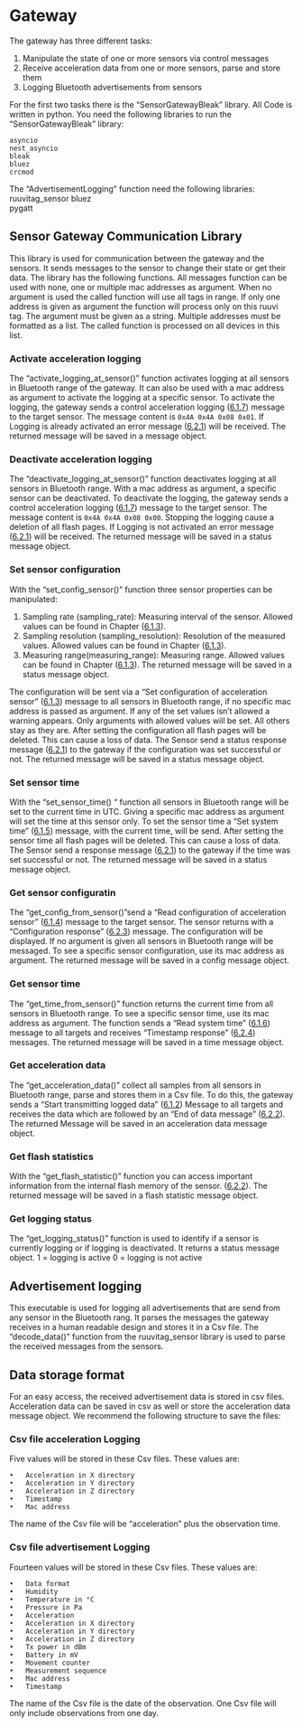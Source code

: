 # Gateway 
The gateway has three different tasks:

1. Manipulate the state of one or more sensors via control messages
2.	Receive acceleration data from one or more sensors, parse and store them
3.	Logging Bluetooth advertisements from sensors

For the first two tasks there is the “SensorGatewayBleak” library. All Code is written in python. You need the following libraries to run the “SensorGatewayBleak” library:

	asyncio
	nest_asyncio
	bleak 
	bluez 
	crcmod

The “AdvertisementLogging” function need the following libraries:
    ruuvitag_sensor
    bluez    
    pygatt

## Sensor Gateway Communication Library ##
This library is used for communication between the gateway and the sensors. It sends messages to the sensor to change their state or get their data. The library has the following functions. All messages function can be used with none, one or multiple mac addresses as argument. When no argument is used the called function will use all tags in range. If only one address is given as argument the function will process only on this ruuvi tag. The argument must be given as a string. Multiple addresses must be formatted as a list. The called function is processed on all devices in this list. 


### Activate acceleration logging 

The “activate_logging_at_sensor()” function activates logging at all sensors in Bluetooth range of the gateway. It can also be used with a mac address as argument to activate the logging at a specific sensor. To activate the logging, the gateway sends a control acceleration logging ([6.1.7](ble-gatt-messages.html#control-acceleration-logging)) message to the target sensor. The message content is `0x4A 0x4A 0x08 0x01`. If Logging is already activated an error message ([6.2.1](ble-gatt-messages.html#status-response)) will be received. The returned message will be saved in a message object.

### Deactivate acceleration logging 

The “deactivate_logging_at_sensor()” function deactivates logging at all sensors in Bluetooth range. With a mac address as argument, a specific sensor can be deactivated. To deactivate the logging, the gateway sends a control acceleration logging ([6.1.7](ble-gatt-messages.html#control-acceleration-logging-0x0a)) message to the target sensor. The message content is `0x4A 0x4A 0x08 0x00`. Stopping the logging cause a deletion of all flash pages. If Logging is not activated an error message ([6.2.1](ble-gatt-messages.html#status-response-0x00)) will be received. The returned message will be saved in a status message object.


### Set sensor configuration 
With the “set_config_sensor()” function three sensor properties can be manipulated:

1. Sampling rate (sampling_rate): Measuring interval of the sensor. Allowed values can be found in Chapter ([6.1.3](ble-gatt-messages.html#set-configuration-of-acceleration-sensor-0x06)). 
2. Sampling resolution (sampling_resolution): Resolution of the measured values. Allowed values can be found in Chapter ([6.1.3](ble-gatt-messages.html#set-configuration-of-acceleration-sensor-0x06)).
3. Measuring range(measuring_range): Measuring range. Allowed values can be found in Chapter ([6.1.3](ble-gatt-messages.html#set-configuration-of-acceleration-sensor-0x06)). The returned message will be saved in a status message object.


The configuration will be sent via a “Set configuration of acceleration sensor” ([6.1.3](ble-gatt-messages.html#set-configuration-of-acceleration-sensor-0x06)) message to all sensors in Bluetooth range, if no specific mac address is passed as argument. If any of the set values isn’t allowed a warning appears.
Only arguments with allowed values will be set. All others stay as they are. After setting the configuration all flash pages will be deleted. This can cause a loss of data. The Sensor send a status response message ([6.2.1](ble-gatt-messages.html#status-response-0x00)) to the gateway if the configuration was set successful or not. The returned message will be saved in a status message object.


### Set sensor time 

With the “set_sensor_time() “ function all sensors in Bluetooth range will be set to the current time in UTC. Giving a specific mac address as argument will set the time at this sensor only. To set the sensor time a “Set system time” ([6.1.5](ble-gatt-messages.html#set-system-time-0x08)) message, with the current time, will be send. After setting the sensor time all flash pages will be deleted. This can cause a loss of data. The Sensor send a response message ([6.2.1](ble-gatt-messages.html#status-response-0x00)) to the gateway if the time was set successful or not. The returned message will be saved in a status message object.


### Get sensor configuratin 
The “get_config_from_sensor()”send a “Read configuration of acceleration sensor” ([6.1.4](ble-gatt-messages.html#read-configuration-of-acceleration-sensor-0x07)) message to the target sensor. The sensor returns with a “Configuration response” ([6.2.3](ble-gatt-messages.html#configuration-response-0x07)) message. The configuration will be displayed. If no argument is given all sensors in Bluetooth range will be messaged. To see a specific sensor configuration, use its mac address as argument. The returned message will be saved in a config message object.


### Get sensor time 
The “get_time_from_sensor()” function returns the current time from all sensors in Bluetooth range. To see a specific sensor time, use its mac address as argument. The function sends a “Read system time” ([6.1.6](ble-gatt-messages.html#read-system-time-0x09)) message to all targets and receives “Timestamp response” ([6.2.4](ble-gatt-messages.html#timestamp-response-0x09)) messages. The returned message will be saved in a time message object.


### Get acceleration data 
The “get_acceleration_data()” collect all samples from all sensors in Bluetooth range, parse and stores them in a Csv file. To do this, the gateway sends a “Start transmitting logged data” ([6.1.2](ble-gatt-messages.html#start-transmitting-logged-data-0x05)) Message to all targets and receives the data which are followed by an “End of data message” ([6.2.2](ble-gatt-messages.html#end-of-data-message-0x03-0x05)). The returned Message will be saved in an acceleration data message object.

### Get flash statistics
With the “get_flash_statistic()” function you can access important information from the internal flash memory of the sensor. ([6.2.2](ble-gatt-messages.html#query-flash-statistic)). The returned message will be saved in a flash statistic message object.

### Get logging status
The “get_logging_status()” function is used to identify if a sensor is currently logging or if logging is deactivated. It returns a status message object. 
	1 = logging is active
	0 = logging is not active


## Advertisement logging 
This executable is used for logging all advertisements that are send from any sensor in the Bluetooth rang. It parses the messages the gateway receives in a human readable design and stores it in a Csv file. The “decode_data()” function from the ruuvitag_sensor library is used to parse the received messages from the sensors.

## Data storage format 
For an easy access, the received advertisement data is stored in csv files. 
Acceleration data can be saved in csv as well or store the acceleration data message object. We recommend the following structure to save the files: 

### Csv file acceleration Logging 
Five values will be stored in these Csv files. These values are:

    •	Acceleration in X directory
    •	Acceleration in Y directory
    •	Acceleration in Z directory
    •	Timestamp
    •	Mac address
The name of the Csv file will be “acceleration” plus the observation time.

### Csv file advertisement  Logging 
Fourteen values will be stored in these Csv files. These values are:

    •	Data format
    •	Humidity
    •	Temperature in °C
    •	Pressure in Pa
    •	Acceleration
    •	Acceleration in X directory
    •	Acceleration in Y directory
    •	Acceleration in Z directory
    •	Tx power in dBm
    •	Battery in mV
    •	Movement counter
    •	Measurement sequence
    •	Mac address
    •	Timestamp
    
The name of the Csv file is the date of the observation. One Csv file will only include observations from one day. 
